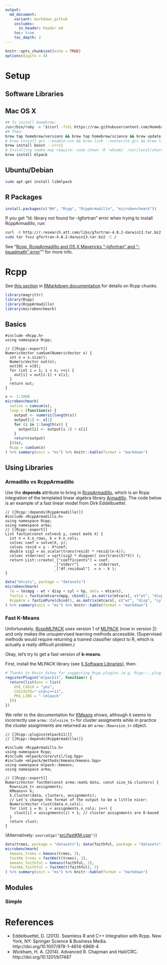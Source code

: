 ```yaml
---
output:
  md_document:
    variant: markdown_github
    includes:
      in_header: header.md
    toc: true
    toc_depth: 2
---
```

```r
knitr::opts_chunk$set(echo = TRUE)
options(digits = 4)
```

# Setup

## Software Libraries

## Mac OS X

```bash
## To install Homebrew:
/usr/bin/ruby -e "$(curl -fsSL https://raw.githubusercontent.com/Homebrew/install/master/install)"
## Then:
brew tap homebrew/versions && brew tap homebrew/science && brew update
# brew install gcc --enable-cxx && brew link --overwrite gcc && brew link cmake
brew install boost --c++11
# Installing cmake may require: sudo chown -R `whoami` /usr/local/share/man/man7
brew install mlpack
```

## Ubuntu/Debian

```bash
sudo apt-get install libmlpack
```

## R Packages

```R
install.packages(c("BH", "Rcpp", "RcppArmadillo", "microbenchmark"))
```

If you get "ld: library not found for -lgfortran" error when trying to install RcppArmadillo, run:

```bash
curl -O http://r.research.att.com/libs/gfortran-4.8.2-darwin13.tar.bz2
sudo tar fvxz gfortran-4.8.2-darwin13.tar.bz2 -C /
```

See "[Rcpp, RcppArmadillo and OS X Mavericks "-lgfortran" and "-lquadmath" error](http://thecoatlessprofessor.com/programming/rcpp-rcpparmadillo-and-os-x-mavericks-lgfortran-and-lquadmath-error/)"" for more info.

# Rcpp

See [this section](http://rmarkdown.rstudio.com/authoring_knitr_engines.html#rcpp) in [RMarkdown documentation](http://rmarkdown.rstudio.com/) for details on Rcpp chunks.

```r
library(magrittr)
library(Rcpp)
library(RcppArmadillo)
library(microbenchmark)
```

## Basics

```Rcpp
#include <Rcpp.h>
using namespace Rcpp;

// [[Rcpp::export]]
NumericVector cumSum(NumericVector x) {
  int n = x.size();
  NumericVector out(n);
  out[0] = x[0];
  for (int i = 1; i < n; ++i) {
    out[i] = out[i-1] + x[i];
  }
  return out;
}
```

```r
x <- 1:1000
microbenchmark(
  native = cumsum(x),
  loop = (function(x) {
    output <- numeric(length(x))
    output[1] <- x[1]
    for (i in 2:length(x)) {
      output[i] <- output[i-1] + x[i]
    }
    return(output)
  })(x),
  Rcpp = cumSum(x)
) %>% summary(unit = "ms") %>% knitr::kable(format = "markdown")
```

## Using Libraries

### Armadillo vs RcppArmadillo

Use the **depends** attribute to bring in [RcppArmadillo](https://cran.r-project.org/package=RcppArmadillo), which is an Rcpp integration of the templated linear algebra library [Armadillo](http://arma.sourceforge.net/). The code below is an example of a fast linear model from Dirk Eddelbuettel.

```Rcpp
// [[Rcpp::depends(RcppArmadillo)]]
#include <RcppArmadillo.h>
using namespace Rcpp;
using namespace arma;
// [[Rcpp::export]]
List fastLm(const colvec& y, const mat& X) {
  int n = X.n_rows, k = X.n_cols;
  colvec coef = solve(X, y);
  colvec resid = y - X*coef;
  double sig2 = as_scalar(trans(resid) * resid/(n-k));
  colvec stderrest = sqrt(sig2 * diagvec( inv(trans(X)*X)) );
  return List::create(_["coefficients"] = coef,
                      _["stderr"]       = stderrest,
                      _["df.residual"]  = n - k );
}
```

```r
data("mtcars", package = "datasets")
microbenchmark(
  lm = lm(mpg ~ wt + disp + cyl + hp, data = mtcars),
  fastLm = fastLm(mtcars$mpg, cbind(1, as.matrix(mtcars[, c("wt", "disp", "cyl", "hp")]))),
  RcppArm = fastLmPure(cbind(1, as.matrix(mtcars[, c("wt", "disp", "cyl", "hp")])), mtcars$mpg)
) %>% summary(unit = "ms") %>% knitr::kable(format = "markdown")
```

### Fast K-Means

Unfortunately, [RcppMLPACK](https://cran.r-project.org/package=RcppMLPACK) uses version 1 of [MLPACK](http://www.mlpack.org/) (now in version 2) and only makes the unsupervised learning methods accessible. (Supervised methods would require returning a trained classifier object to R, which is actually a really difficult problem.)

Okay, let's try to get a fast version of <span title = "Bradley, P. S., & Fayyad, U. M. (1998). Refining Initial Points for K-Means Clustering. Icml." style = "font-weight: bold;">k-means</span>.

First, install the MLPACK library (see [&sect; Software Libraries](#software-libraries)), then:

```r
# Thanks to Kevin Ushey for suggesting Rcpp plugins (e.g. Rcpp:::.plugins$openmp)
registerPlugin("mlpack11", function() {
  return(list(env = list(
    USE_CXX1X = "yes",
    CXX1XSTD="-std=c++11",
    PKG_LIBS = "-lmlpack"
  )))
})
```

We refer to the documentation for [KMeans](http://www.mlpack.org/docs/mlpack-1.0.6/doxygen.php?doc=kmtutorial.html#kmeans_kmtut) shows, although it seems to incorrectly use `arma::Col<size_t>` for cluster assigments while in practice the cluster assignments are returned as an `arma::Row<size_t>` object.

```Rcpp
// [[Rcpp::plugins(mlpack11)]]
// [[Rcpp::depends(RcppArmadillo)]]

#include <RcppArmadillo.h>
using namespace Rcpp;
#include <mlpack/core/util/log.hpp>
#include <mlpack/methods/kmeans/kmeans.hpp>
using namespace mlpack::kmeans;
using namespace arma;

// [[Rcpp::export]]
NumericVector fastKm(const arma::mat& data, const size_t& clusters) {
  Row<size_t> assignments;
  KMeans<> k;
  k.Cluster(data, clusters, assignments);
  // Let's change the format of the output to be a little nicer:
  NumericVector clust(data.n_cols);
  for (int i = 0; i < assignments.n_cols; i++) {
    clust[i] = assignments(i) + 1; // cluster assignments are 0-based
  }
  return clust;
}
```

(Alternatively: `sourceCpp("`[src/fastKM.cpp](src/fastKM.cpp)`")`)

```r
data(trees, package = "datasets"); data(faithful, package = "datasets")
microbenchmark(
  kmeans_trees = kmeans(trees, 3),
  fastKm_trees = fastKm(t(trees), 3),
  kmeans_faithful = kmeans(faithful, 2),
  fastKm_faithful = fastKm(t(faithful), 2)
) %>% summary(unit = "ms") %>% knitr::kable(format = "markdown")
```

## Modules

### Simple

# References

- Eddelbuettel, D. (2013). Seamless R and C++ Integration with Rcpp. New York, NY: Springer Science & Business Media. http://doi.org/10.1007/978-1-4614-6868-4
- Wickham, H. A. (2014). Advanced R. Chapman and Hall/CRC. http://doi.org/10.1201/b17487
